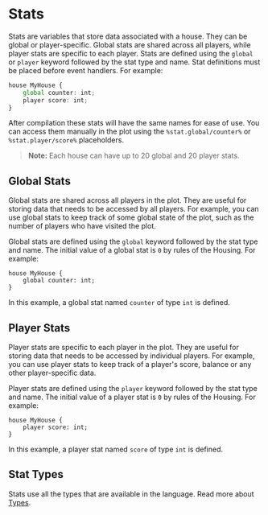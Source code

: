 # Stats

Stats are variables that store data associated with a house. They can be global or player-specific. Global stats are shared across all players, while player stats are specific to each player. Stats are defined using the `global` or `player` keyword followed by the stat type and name. Stat definitions must be placed before event handlers. For example:

```ts
house MyHouse {
    global counter: int;
    player score: int;
}
```

After compilation these stats will have the same names for ease of use. You can access them manually in the plot using the `%stat.global/counter%` or `%stat.player/score%` placeholders.

> **Note:** Each house can have up to 20 global and 20 player stats.

## Global Stats

Global stats are shared across all players in the plot. They are useful for storing data that needs to be accessed by all players. For example, you can use global stats to keep track of some global state of the plot, such as the number of players who have visited the plot.

Global stats are defined using the `global` keyword followed by the stat type and name. The initial value of a global stat is `0` by rules of the Housing. For example:

```hsf
house MyHouse {
    global counter: int;
}
```

In this example, a global stat named `counter` of type `int` is defined.

## Player Stats

Player stats are specific to each player in the plot. They are useful for storing data that needs to be accessed by individual players. For example, you can use player stats to keep track of a player's score, balance or any other player-specific data.

Player stats are defined using the `player` keyword followed by the stat type and name. The initial value of a player stat is `0` by rules of the Housing. For example:

```hsf
house MyHouse {
    player score: int;
}
```

In this example, a player stat named `score` of type `int` is defined.

## Stat Types

Stats use all the types that are available in the language. Read more about [Types](/language/types).
